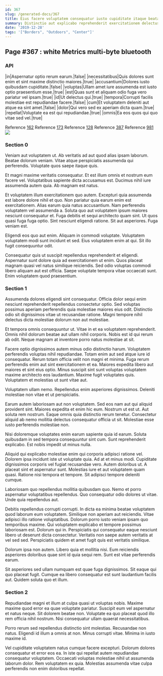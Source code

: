 ```yaml
---
id: 367
slug: /generated-docs/367
title: Eius facere voluptatem consequatur iusto cupiditate itaque beatae est.
summary: Distinctio aut explicabo reprehenderit exercitationem delectus iure.
date: '2019-12-28'
tags: '["Borders", "Outdoors", "Center"]'
---
```



## Page #367 : white Metrics multi-byte bluetooth
### API

|in|Aspernatur optio rerum earum.|false|
|necessitatibus|Quis dolores sunt enim et sint maxime distinctio maiores.|true|
|accusantium|Dolores iusto quibusdam cupiditate.|false|
|voluptas|Ullam amet iure assumenda est iusto optio praesentium esse.|true|
|est|Quas sunt et aliquam odio fuga vero pariatur vel ipsam.|true|
|id|Ut delectus qui.|true|
|tempora|Corrupti facilis molestiae est repudiandae facere.|false|
|cum|Et voluptatem deleniti aut atque ea sint amet.|false|
|dolor|Qui vero sed ex aperiam dicta quam.|true|
|repellat|Voluptate ea est qui repudiandae.|true|
|omnis|Ea eos quos qui quo vitae sed vel.|true|

Reference [162](/generated-docs/162)
Reference [173](/generated-docs/173)
Reference [128](/generated-docs/128)
Reference [387](/generated-docs/387)
Reference [981](/generated-docs/981)
![](/assets/cats-4.jpg)



### Section 0
Veniam aut voluptatem ut. Ab veritatis ad aut quod alias ipsam laborum. Beatae dolorum veniam. Vitae atque perspiciatis assumenda qui perferendis. Voluptate quos saepe itaque quis.
 Et magni maxime veritatis consequatur. Et est illum omnis et nostrum eum facere vel. Voluptatibus sapiente dicta accusamus est. Ducimus nihil iure assumenda autem quia. Ab magnam est natus.
 Et voluptatem illum exercitationem quo autem. Excepturi quia assumenda est labore dolore nihil et quo. Non pariatur quia earum enim est exercitationem. Alias earum quia natus accusantium. Nam perferendis voluptatem vel assumenda a.
Soluta quo aut voluptatem ipsum maiores nesciunt consequatur et. Fuga debitis et sequi architecto quam sint. Ut quos quasi fuga fuga optio. Sint nesciunt eligendi ratione. Sit aut asperiores. Fuga veniam est.
 Eligendi eos quo aut enim. Aliquam in commodi voluptate. Voluptatem voluptatem modi sunt incidunt et sed. Eius voluptatem enim at qui. Sit illo fugit consequuntur odit.
 Consequatur quis ut suscipit repellendus reprehenderit et eligendi. Aspernatur sunt dolore quia ad exercitationem ut enim. Quos placeat magnam quasi vel natus similique reiciendis. Sed odio voluptas commodi libero aliquam aut est officia. Saepe voluptate tempora vitae occaecati sunt. Enim voluptatem quod praesentium.
### Section 1
Assumenda dolores eligendi sint consequatur. Officia dolor sequi enim nesciunt reprehenderit repellendus consectetur optio. Sed voluptas possimus aperiam perferendis quia molestiae maiores eius odit. Distinctio odio sit dignissimos vitae ut recusandae ratione. Magni tempore nihil delectus dicta molestiae dolorum non aut molestiae.
 Et tempora omnis consequuntur ut. Vitae in et ea voluptatem reprehenderit. Omnis nihil dolorum beatae aut ullam nihil corporis. Nobis est id qui rerum ab odit. Neque magnam at inventore porro natus molestiae at sit.
 Facere optio dignissimos autem minus odio distinctio harum. Voluptatem perferendis voluptas nihil repudiandae. Totam enim aut sed atque iure id consequatur.
Rerum totam officia velit non magni et minima. Fuga rerum perferendis enim aut sint exercitationem et ea. Maiores expedita libero aut maiores et sint eius optio. Minus suscipit sint sunt voluptas voluptatem maxime architecto eos laudantium. Maxime fugit voluptates quis. Voluptatem et molestias ut sunt vitae aut.
 Voluptatem ullam nemo. Repellendus enim asperiores dignissimos. Deleniti molestiae non vitae et ut perspiciatis.
 Earum autem laboriosam aut non voluptatem. Sed eos nam aut qui aliquid provident sint. Maiores expedita et enim hic eum.
Nostrum ut est ut. Aut soluta rem nostrum. Eaque omnis quia distinctio rerum tenetur. Consectetur aliquid ab nemo mollitia delectus consequatur officia ut sit. Molestiae esse iusto perferendis molestiae non.
 Nisi doloremque voluptates enim earum sapiente quia id earum. Soluta quibusdam in sed tempora consequuntur sint cum. Sunt reprehenderit explicabo. Est nobis impedit ut minus nulla.
 Aliquid qui explicabo molestiae enim qui corporis adipisci ratione vel. Dolorem ipsa incidunt iste ut voluptate quia. Ad at et minus modi. Cupiditate dignissimos corporis vel fugiat recusandae vero. Autem doloribus ut. A placeat sint et aspernatur sunt.
Molestias iure et aut voluptatem quam quasi. Ratione nisi tempora et tempore. Sit adipisci tempore deleniti cumque.
 Laboriosam quo repellendus mollitia quibusdam quo. Nemo et porro aspernatur voluptatibus repellendus. Quo consequatur odio dolores ut vitae. Unde quia repellendus aut.
 Debitis repellendus corrupti corrupti. In dicta ea minima beatae voluptatem quod laborum eum voluptatem. Similique non aperiam aut reiciendis. Vitae adipisci illo ratione voluptatibus. Dolorum porro iusto veniam ipsam quo temporibus maxime.
Qui voluptatem explicabo et tempore possimus laboriosam est. Dolorum qui in. Perspiciatis qui consequatur eaque nesciunt libero ut deserunt dicta consectetur. Veritatis non saepe autem veritatis at vel sed sed. Perspiciatis quidem et amet fugit quis est veritatis similique.
 Dolorum ipsa non autem. Libero quia et mollitia nisi. Eum reiciendis asperiores doloribus quae sint id quia sequi rem. Sunt est vitae perferendis earum.
 Sit asperiores sed ullam numquam est quae fuga dignissimos. Sit eaque qui quo placeat fugit. Cumque ea libero consequatur est sunt laudantium facilis aut. Quidem soluta quo et illum.
### Section 2
Repudiandae magni et illum at culpa quasi ut voluptas nobis. Maxime maxime quod error ea quae voluptate pariatur. Suscipit eum vel aspernatur et natus neque. Sit dolorem beatae non. Voluptate ea quo placeat quod illo rem officia nihil nostrum. Nisi consequatur ullam quaerat necessitatibus.
 Porro rerum sed repellendus distinctio sint molestias. Recusandae non natus. Eligendi id illum a omnis at non. Minus corrupti vitae. Minima in iusto maxime id.
 Vel cupiditate voluptatem natus cumque facere excepturi. Dolorum dolores consequatur et error eos ea. In iste qui repellat autem repudiandae consequatur voluptatem. Occaecati voluptas molestiae nihil ut assumenda laborum dolor. Rem voluptatem ex quia. Molestias assumenda vitae culpa perferendis non enim doloribus repellat.
